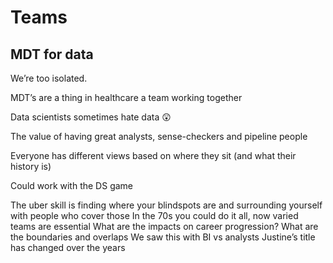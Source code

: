 # Teams

## MDT for data

We’re too isolated.

MDT’s are a thing in healthcare a team working together

Data scientists sometimes hate data 😲

The value of having great analysts, sense-checkers and pipeline people

Everyone has different views based on where they sit (and what their history is)

Could work with the DS game

The uber skill is finding where your blindspots are and surrounding yourself with people who cover those
In the 70s you could do it all, now varied teams are essential
What are the impacts on career progression?
What are the boundaries and overlaps
We saw this with BI vs analysts
Justine's title has changed over the years